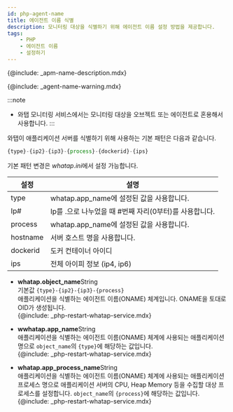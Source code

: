 ```yaml
---
id: php-agent-name
title: 에이전트 이름 식별
description: 모니터링 대상을 식별하기 위해 에이전트 이름 설정 방법을 제공합니다.
tags:
    - PHP
    - 에이전트 이름
    - 설정하기
---
```


{@include: _apm-name-description.mdx}

{@include: _agent-name-warning.mdx}

:::note
* 와탭 모니터링 서비스에서는 모니터링 대상을 오브젝트 또는 에이전트로 혼용해서 사용합니다.
:::

와탭이 애플리케이션 서버를 식별하기 위해 사용하는 기본 패턴은 다음과 같습니다.

```javascript title='object_name 기본 패턴'
{type}-{ip2}-{ip3}-{process}-{dockerid}-{ips}
```
<!-- * default: {type}-{ip2}-{ip3}-{process}-{dockerid}-{ips} -->

기본 패턴 변경은 *whatap.ini*에서 설정 가능합니다.
<!--
```javascript title='whatap.object_name'
{type}-{ip2}-{ip3}-{process}-{dockerid}-{ips}
```
-->
<!-- * object_name default: {type}-{ip2}-{ip3}-{process}-{dockerid}-{ips} -->

|설정|설명|
|----|----|
|type|whatap.app_name에 설정된 값을 사용합니다.|
|Ip#|Ip를 .으로 나누었을 때 #번째 자리(0부터)를 사용합니다.|
|process|whatap.app_name에 설정된 값을 사용합니다.|
|hostname|서버 호스트 명을 사용합니다.|
|dockerid|도커 컨테이너 아이디|
|ips|전체 아이피 정보 (ip4, ip6)|

* **whatap.object_name**<span class='type'>String</span><br/>
    기본값 `{type}-{ip2}-{ip3}-{process}`  
    애플리케이션을 식별하는 에이전트 이름(ONAME) 체계입니다. ONAME을 토대로 OID가 생성됩니다.  
{@include: _php-restart-whatap-service.mdx}

* **wwhatap.app_name**<span class='type'>String</span><br/>
    애플리케이션을 식별하는 에이전트 이름(ONAME) 체계에 사용되는 애플리케이션 명으로 `object_name`의 `{type}`에 해당하는 값입니다.  
{@include: _php-restart-whatap-service.mdx}

* **whatap.app_process_name**<span class='type'>String</span><br/>
    애플리케이션을 식별하는 에이전트 이름(ONAME) 체계에 사용되는 애플리케이션 프로세스 명으로 애플리케이션 서버의 CPU, Heap Memory 등을 수집할 대상 프로세스를 설정합니다. `object_name`의 `{process}`에 해당하는 값입니다.  
{@include: _php-restart-whatap-service.mdx}